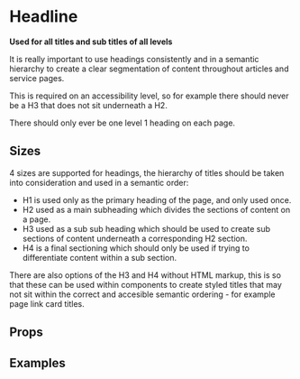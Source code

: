 
<Meta title="2 Pattern Library/2 Typography/Headline" component={Headline} />

# Headline
 
**Used for all titles and sub titles of all levels**

It is really important to use headings consistently and in a semantic hierarchy to create a clear segmentation of content throughout articles and service pages. 

This is required on an accessibility level, so for example there should never be a H3 that does not sit underneath a H2.

There should only ever be one level 1 heading on each page.

## Sizes

4 sizes are supported for headings, the hierarchy of titles should be taken into consideration and used in a semantic order:
- H1 is used only as the primary heading of the page, and only used once.
- H2 used as a main subheading which divides the sections of content on a page.
- H3 used as a sub sub heading which should be used to create sub sections of content underneath a corresponding H2 section.
- H4 is a final sectioning which should only be used if trying to differentiate content within a sub section.

There are also options of the H3 and H4 without HTML markup, this is so that these can be used within components to create styled titles that may not sit within the correct and accesible semantic ordering - for example page link card titles.

## Props 

<Props of={Headline} />

## Examples 

<Preview>
    <Story name="Level 0 - Hero H1">
        <Headline level={0} text="Example headline level 1 on top of heros" />
    </Story>
</Preview>

<Preview>
    <Story name="Level 1 - H1">
        <Headline level={1} text="Example headline level 1 for regular pages" />
    </Story>
</Preview>

<Preview>
    <Story name="Level 2 - H2">
        <Headline level={2} text="Example headline level 2" />
    </Story>
</Preview>

<Preview>
    <Story name="Level 3 - H3">
        <Headline level={3} text="Example headline level 3" />
    </Story>
</Preview>

<Preview>
    <Story name="Level 6 H3 without the HTML markup">
        <Headline level={6} text="Example headline level 4 without the HTML markup" />
    </Story>
</Preview>

<Preview>
    <Story name="Level 4 - H4">
        <Headline level={4} text="Example headline level 4" />
    </Story>
</Preview>

<Preview>
    <Story name="Level 7 H4 without the HTML markup">
        <Headline level={7} text="Example headline level 4 without the HTML markup" />
    </Story>
</Preview>

<Preview>
    <Story name="Level 5 - H5">
        <Headline level={5} text="Example headline level 5" />
    </Story>
</Preview>

